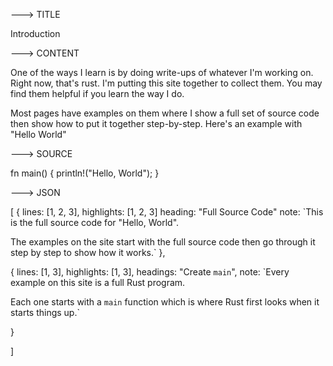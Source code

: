 ---> TITLE

Introduction

---> CONTENT

One of the ways I learn is by doing write-ups of
whatever I'm working on. Right now, that's rust.
I'm putting this site together to collect them.
You may find them helpful if you learn the way
I do.

Most pages have examples on them where I show
a full set of source code then show how to
put it together step-by-step. Here's an example
with "Hello World"

<div id="source" />

---> SOURCE

fn main() {
println!("Hello, World");
}

---> JSON 

[
{
lines: [1, 2, 3],
highlights: [1, 2, 3]
heading: "Full Source Code"
note: `This is the full source code for "Hello, World". 

The examples on the site start with the full source code then 
go through it step by step to show how it works.`
},

{
  lines: [1, 3],
  highlights: [1, 3],
  headings: "Create `main`",
  note: `Every example on this site is a full Rust
program.

Each one starts with a `main` function
which is where Rust first looks when it starts
things up.`

}

]

